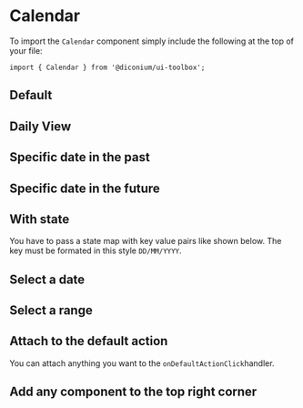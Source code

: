 
<Meta of={CalendarStories} />

# Calendar

To import the `Calendar` component simply include the following at the top of your file:

```
import { Calendar } from '@diconium/ui-toolbox';
```

## Default

<Canvas of={CalendarStories.Default} />

## Daily View

<Canvas of={CalendarStories.DailyView} />

## Specific date in the past

<Canvas of={CalendarStories.SpecificDateInThePast} />

## Specific date in the future

<Canvas of={CalendarStories.SpecificDateInTheFuture} />

## With state

You have to pass a state map with key value pairs like shown below. The key must be formated in this style
`DD/MM/YYYY`.

<Canvas of={CalendarStories.WithState} />

## Select a date

<Canvas of={CalendarStories.SelectADate} />

## Select a range

<Canvas of={CalendarStories.SelectARange} />

## Attach to the default action

You can attach anything you want to the `onDefaultActionClick`handler.

<Canvas of={CalendarStories.AttachToTheDefaultAction} />

## Add any component to the top right corner

<Canvas of={CalendarStories.AddAnyComponentToTheTopRightCorner} />
